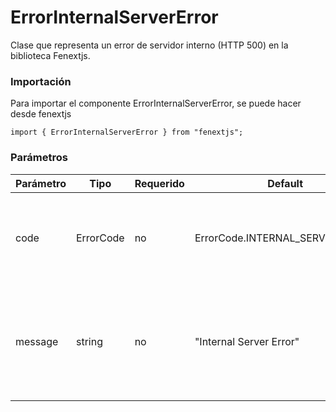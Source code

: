 # ErrorInternalServerError

Clase que representa un error de servidor interno (HTTP 500) en la biblioteca Fenextjs.

### Importación

Para importar el componente ErrorInternalServerError, se puede hacer desde fenextjs

```tsx copy
import { ErrorInternalServerError } from "fenextjs";
```

### Parámetros

| Parámetro | Tipo | Requerido | Default | Descripcion |
| --------- | ---- | --------- | ------- | ----------- |
| code | ErrorCode | no | ErrorCode.INTERNAL_SERVER_ERROR | Código de error específico que indica un error interno del servidor. |
| message | string | no | "Internal Server Error" | Mensaje de error que describe la naturaleza del error cuando ocurre un fallo interno del servidor. |
